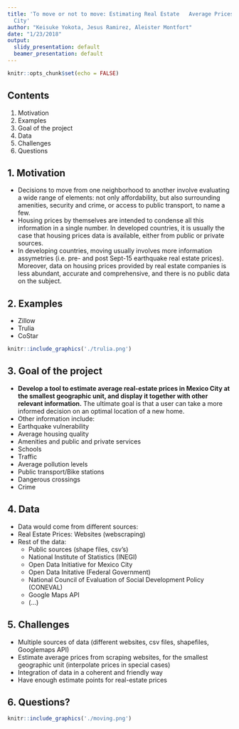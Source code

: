```yaml
---
title: 'To move or not to move: Estimating Real Estate   Average Prices in Mexico
  City'
author: "Keisuke Yokota, Jesus Ramirez, Aleister Montfort"
date: "1/23/2018"
output:
  slidy_presentation: default
  beamer_presentation: default
---
```


```r
knitr::opts_chunk$set(echo = FALSE)
```

## Contents
1. Motivation
2. Examples
3. Goal of the project
4. Data
5. Challenges
6. Questions


## 1. Motivation

- Decisions to move from one neighborhood to another involve evaluating a wide range of elements: not only affordability, but also surrounding amenities, security and crime, or access to public transport, to name a few.  
- Housing prices by themselves are intended to condense all this information in a single number. In developed countries, it is usually the case that housing prices data is available, either from public or private sources.
- In developing countries, moving usually involves more information assymetries (i.e. pre- and post Sept-15 earthquake real estate prices). Moreover, data on housing prices provided by real estate companies is less abundant, accurate and comprehensive, and there is no public  data on the subject.

## 2. Examples

- Zillow 
- Trulia
- CoStar 
```r
knitr::include_graphics('./trulia.png')
```

## 3. Goal of the project


- **Develop a tool to estimate average real-estate prices in Mexico City at the smallest geographic unit, and display it together with other relevant information.** The ultimate goal is that a user can take a more informed decision on an optimal location of a new home. 
- Other information include: 
 + Earthquake vulnerability
 + Average housing quality
 + Amenities and public and private services
 + Schools
 + Traffic
 + Average pollution levels
 + Public transport/Bike stations
 + Dangerous crossings
 + Crime
   
## 4. Data

- Data would come from different sources:
 + Real Estate Prices: Websites (webscraping)
 + Rest of the data:
     * Public sources (shape files, csv's)
     * National Institute of Statistics (INEGI)
     * Open Data Initiative for Mexico City
     * Open Data Initative (Federal Government)
     * National Council of Evaluation of Social Development Policy (CONEVAL)
     * Google Maps API
     * (...)

   

## 5. Challenges

- Multiple sources of data (different websites, csv files, shapefiles, Googlemaps API)
- Estimate average prices from scraping websites, for the smallest geographic unit (interpolate prices in special cases)
- Integration of data in a coherent and friendly way
- Have enough estimate points for real-estate prices


## 6. Questions?

```r
knitr::include_graphics('./moving.png')
```
